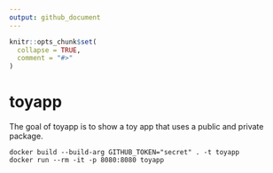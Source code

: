 ```yaml
---
output: github_document
---
```


<!-- README.md is generated from README.Rmd. Please edit that file -->

```r
knitr::opts_chunk$set(
  collapse = TRUE,
  comment = "#>"
)
```

# toyapp

<!-- badges: start -->
<!-- badges: end -->

The goal of toyapp is to show a toy app that uses a public and private package.

```
docker build --build-arg GITHUB_TOKEN="secret" . -t toyapp
docker run --rm -it -p 8080:8080 toyapp 
```
